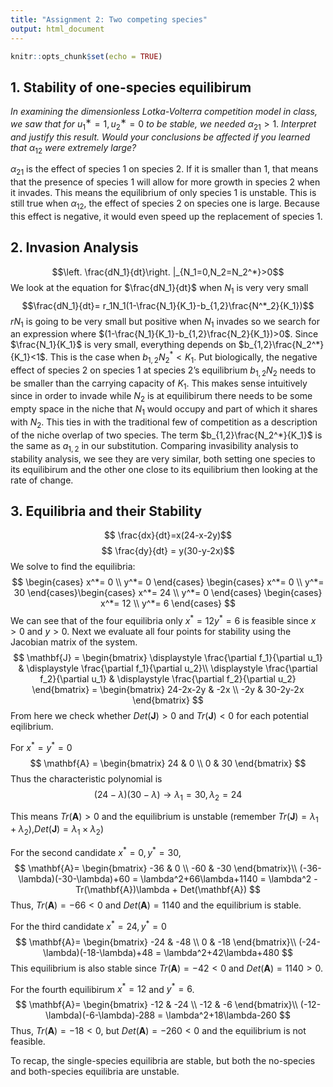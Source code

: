 ```yaml
---
title: "Assignment 2: Two competing species"
output: html_document
---
```


```r
knitr::opts_chunk$set(echo = TRUE)
```

## 1. Stability of one-species equilibirum

_In examining the dimensionless Lotka-Volterra competition model in class, we saw that for_ $u^∗_1 = 1, u^∗_2 = 0$ _to be stable, we needed_ $\alpha_{21} > 1$. _Interpret and justify this result._
_Would your conclusions be affected if you learned that_ $\alpha_{12}$ _were extremely large?_

$\alpha_{21}$ is the effect of species 1 on species 2. If it is smaller than 1, that means that the presence of species 1 will allow for more growth in species 2 when it invades. This means the equilibrium of only species 1 is unstable. This is still true when $\alpha_{12}$, the effect of species 2 on species one is large. Because this effect is negative, it would even speed up the replacement of species 1.

## 2. Invasion Analysis

$$\left. \frac{dN_1}{dt}\right. |_{N_1=0,N_2=N_2^*}>0$$
We look at the equation for $\frac{dN_1}{dt}$ when $N_1$ is very very small
$$\frac{dN_1}{dt}= r_1N_1(1-\frac{N_1}{K_1}-b_{1,2}\frac{N^*_2}{K_1})$$
$rN_1$ is going to be very small but positive when $N_1$ invades so we search for an expression where $(1-\frac{N_1}{K_1}-b_{1,2}\frac{N_2}{K_1})>0$. Since $\frac{N_1}{K_1}$ is very small, everything depends on $b_{1,2}\frac{N_2^*}{K_1}<1$. This is the case when $b_{1,2}N_2^*<K_1$.
Put biologically, the negative effect of species 2 on species 1 at species 2's equilibrium $b_{1,2}N_2$ needs to be smaller than the carrying capacity of $K_1$. This makes sense intuitively since in order to invade while $N_2$ is at equilibirum there needs to be some empty space in the niche that $N_1$ would occupy and part of which it shares with $N_2$. This ties in with the traditional few of competition as a description of the niche overlap of two species. The term $b_{1,2}\frac{N_2^*}{K_1}$ is the same as $a_{1,2}$ in our substitution.
Comparing invasibility analysis to stability analysis, we see they are very similar, both setting one species to its equilibirum and the other one close to its equilibrium then looking at the rate of change. 


## 3. Equilibria and their Stability 

$$ \frac{dx}{dt}=x(24-x-2y)$$
$$ \frac{dy}{dt} = y(30-y-2x)$$
We solve to find the equilibria:
$$
\begin{cases} 
x^*= 0 \\
y^*= 0
\end{cases}
\begin{cases} 
x^*= 0 \\
y^*= 30
\end{cases}\begin{cases} 
x^*= 24 \\
y^*= 0
\end{cases}
\begin{cases} 
x^*= 12 \\
y^*= 6
\end{cases}
$$
We can see that of the four equilibria only $x^*= 12 y^*= 6$ is feasible since $x>0$ and $y>0$. 
Next we evaluate all four points for stability using the Jacobian matrix of the system.
$$
\mathbf{J} = 
\begin{bmatrix}
\displaystyle \frac{\partial f_1}{\partial u_1} & \displaystyle \frac{\partial f_1}{\partial u_2}\\
\displaystyle \frac{\partial f_2}{\partial u_1} & \displaystyle \frac{\partial f_2}{\partial u_2}
\end{bmatrix} = 
\begin{bmatrix}
24-2x-2y & -2x \\ 
-2y & 30-2y-2x
\end{bmatrix}
$$
From here we check whether $Det(\mathbf{J})>0$ and $Tr(\mathbf{J})<0$ for each potential eqilibrium. 

For $x^*=y^*=0$
$$
\mathbf{A} = 
\begin{bmatrix}
24 & 0 \\ 
0 & 30
\end{bmatrix}
$$
Thus the characteristic polynomial is 
$$
(24-\lambda)(30-\lambda) \rightarrow \lambda_1 = 30, \lambda_2 =24
$$

This means $Tr(\mathbf{A})>0$ and the equilibrium is unstable (remember $Tr(\mathbf{J})=\lambda_1+\lambda_2)$,$Det(\mathbf{J}) =\lambda_1\times\lambda_2$)

For the second candidate $x^*= 0, y^*= 30$, 
$$
\mathbf{A}= 
\begin{bmatrix}
-36 & 0 \\ 
-60 & -30
\end{bmatrix}\\
(-36-\lambda)(-30-\lambda)+60 = \lambda^2+66\lambda+1140
= \lambda^2 -Tr(\mathbf{A})\lambda + Det(\mathbf{A})
$$
Thus,  $Tr(\mathbf{A})=-66<0$ and $Det(\mathbf{A})=1140$ and the equilibrium is stable.

For the third candidate $x^*= 24,  y^*= 0$
$$
\mathbf{A}= 
\begin{bmatrix}
-24 & -48 \\ 
0 & -18
\end{bmatrix}\\
(-24-\lambda)(-18-\lambda)+48 = \lambda^2+42\lambda+480
$$
This equilibrium is also stable since $Tr(\mathbf{A})=-42<0$ and $Det(\mathbf{A})=1140>0$.

For the fourth equilibirum $x^*= 12$ and $y^*= 6$.
$$
\mathbf{A}= 
\begin{bmatrix}
-12 & -24 \\ 
-12 & -6
\end{bmatrix}\\
(-12-\lambda)(-6-\lambda)-288 = \lambda^2+18\lambda-260
$$
Thus, $Tr(\mathbf{A})=-18<0$, but $Det(\mathbf{A})=-260<0$ and the equilibrium is not feasible.

To recap, the single-species equilibria are stable, but both the no-species and both-species equilibria are unstable.



```r
```


